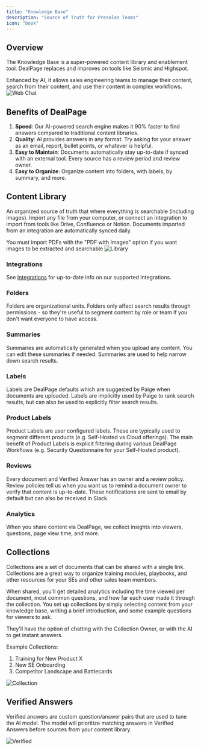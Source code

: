 ```yaml
---
title: "Knowledge Base"
description: "Source of Truth for Presales Teams"
icon: "book"
---
```

## Overview
The Knowledge Base is a super-powered content library and enablement tool. DealPage replaces and improves on tools like Seismic and Highspot. 

Enhanced by AI, it allows sales engineering teams to manage their content, search from their content, and use their content in complex workflows.
<img src="/images/designed-library.png" alt="Web Chat" />

## Benefits of DealPage
1. **Speed**: Our AI-powered search engine makes it 90% faster to find answers compared to traditional content libraries.
2. **Quality**: AI provides answers in any format. Try asking for your answer as an email, report, bullet points, or whatever is helpful.
3. **Easy to Maintain**: Documents automatically stay up-to-date if synced with an external tool. Every source has a review period and review owner.
4. **Easy to Organize**: Organize content into folders, with labels, by summary, and more.

## Content Library
An organized source of truth that where everything is searchable (including images). Import any file from your computer, or connect an integration to import from tools like
Drive, Confluence or Notion. Documents imported from an integration are automatically synced daily.

<Tip>
You must import PDFs with the "PDF with Images" option if you want images to be extracted and searchable
</Tip>

<img src="/images/library-info.png" alt="Library" />

### Integrations
See [Integrations](../usage/integrations) for up-to-date info on our supported integrations.

### Folders
Folders are organizational units. Folders only affect search results through permissions - so they're useful to segment content by role or team if you don't want everyone to have access.

### Summaries
Summaries are automatically generated when you upload any content. You can edit these summaries if needed. Summaries are used to help narrow down search results.

### Labels
Labels are DealPage defaults which are suggested by Paige when documents are uploaded. Labels are implicitly used by Paige to rank search results, but can also be used to explicitly filter search results.

### Product Labels
Product Labels are user configured labels. These are typically used to segment different products (e.g. Self-Hosted vs Cloud offerings). The main benefit of Product Labels is explicit filtering during various DealPage Workflows (e.g. Security Questionnaire for your Self-Hosted product). 

### Reviews
Every document and Verified Answer has an owner and a review policy. Review policies tell us when you want us to remind a document owner to verify that content is up-to-date. These notifications are sent to email by default but can also be received in Slack.

### Analytics
When you share content via DealPage, we collect insights into viewers, questions, page view time, and more.


## Collections
Collections are a set of documents that can be shared with a single link. Collections are a great way to organize training modules, playbooks, and other resources for your SEs and other sales team members. 

When shared, you'll get detailed analytics including the time viewed per document, most common questions, and
how far each user made it through the collection. You set up collections by simply selecting content from your knowledge base, writing a brief introduction, and some example questions for viewers to ask. 

They'll have the option of chatting with the Collection Owner, or with the AI to get instant answers. 

Example Collections:
1. Training for New Product X
2. New SE Onboarding
3. Competitor Landscape and Battlecards

<img src="/images/collection.png" alt="Collection" />

## Verified Answers

Verified answers are custom question/answer pairs that are used to tune the AI model. The model will prioritize matching answers in Verified Answers before
sources from your content library.

<img src="/images/verified.png" alt="Verified" />